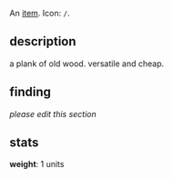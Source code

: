 An [[items|item]]. Icon: <code><nowiki>/</nowiki></code>.

== description ==

a plank of old wood. versatile and cheap.

== finding ==

''please edit this section''

== stats ==

'''weight''': 1 units